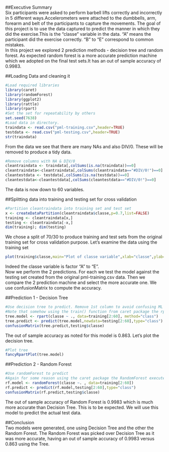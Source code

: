 ##Executive Summary          
Six participants were asked to perform barbell lifts correctly and incorrectly in 5 different ways.Accelerometers were attached to the dumbbells, arm, forearm and belt of the participants to capture the movements. The goal of this project is to use the data captured to predict the manner in which they did the exercise.This is the "classe" variable in the data. "A" means the participant did the exercise correctly. "B" to "E" correspond to common mistakes.      
In this project we explored 2 prediction methods - decision tree and random forest. As expected random forest is a more accurate prediction machine which we adopted on the final test sets.It has an out of sample accuracy of 0.9983.

##Loading Data and cleaning it       
```r
#Load required libraries
library(caret)
library(randomForest)
library(ggplot2)
library(rattle)
library(rpart)
#Set the set for repeatability by others
set.seed(7638)
#Load data in directory.
traindata <- read.csv("pml-training.csv",header=TRUE)
testdata <- read.csv("pml-testing.csv",header=TRUE)
str(traindata)
```
From the data we see that there are many NAs and also DIV/0. These will be removed to produce a tidy data.      
```r
#Remove columns with NA & DIV/0
cleantraindata <- traindata[,colSums(is.na(traindata))==0]
cleantraindata<-cleantraindata[,colSums(cleantraindata=="#DIV/0!")==0]
cleantestdata <- testdata[,colSums(is.na(testdata))==0]
cleantestdata<-cleantestdata[,colSums(cleantestdata=="#DIV/0!")==0]
```
The data is now down to 60 variables.            
                    
##Splitting data into training and testing set for cross validation     
```r
#Partition cleantraindata into training set and test set
x <- createDataPartition(cleantraindata$classe,p=0.7,list=FALSE)
training <- cleantraindata[x,]
testing <- cleantraindata[-x,]
dim(training); dim(testing)
```
We chose a split of 70/30 to produce training and test sets from the original training set for cross validation purpose. Let's examine the data using the training set              
```r
plot(training$classe,main="Plot of classe variable",xlab="classe",ylab="index")
```
                       
Indeed the classe variable is factor "A" to "E".        
Now we perform the 2 predictions. For each we test the model against the testing set created from the original pml-training.csv data. Then we compare the 2 prediction machine and select the more accurate one. We use confusionMatrix to compute the accuracy.         
            
##Prediction 1 - Decision Tree         
```r
#Use decision tree to predict. Remove 1st column to avoid confusing ML
#Note that somehow using the train() function from caret package the rpart runs very slowly compared to using rpart(). 
tree.model <- rpart(classe ~ ., data=training[2:60], method="class")
tree.predict <- predict(tree.model,newdata=testing[2:60],type="class")
confusionMatrix(tree.predict,testing$classe)
```
The out of sample accuracy as noted for this model is 0.863. Let's plot the decision tree.    
```r
#Plot tree
fancyRpartPlot(tree.model)
```
             
##Prediction 2 - Random Forest        
```r
#Use randomForest to predict
#Again for some reason using the caret package the RandomForest executes very slowly.
rf.model <- randomForest(classe ~. , data=training[2:60])
rf.predict <- predict(rf.model,testing[2:60],type="class")
confusionMatrix(rf.predict,testing$classe)
```
The out of sample accuracy of Random Forest is 0.9983 which is much more accurate than Decision Tree. This is to be expected. We will use this model to predict the actual test data.   
       
##Conclusion      
Two models were generated, one using Decision Tree and the other the Random Forest. The Random Forest was picked over Decision Tree as it was more accurate, having an out of sample accuracy of 0.9983 versus 0.863 using the Tree.    




